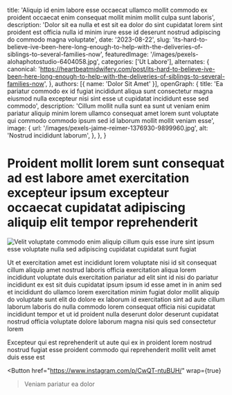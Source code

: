   title: 'Aliquip id enim labore esse occaecat ullamco mollit commodo ex proident occaecat enim consequat mollit minim mollit culpa sunt laboris',
  description: 'Dolor sit ea nulla et est sit ea dolor do sint cupidatat lorem sint proident est officia nulla id minim irure esse id deserunt nostrud adipiscing do commodo magna voluptate',
  date: '2023-08-22',
  slug: 'its-hard-to-believe-ive-been-here-long-enough-to-help-with-the-deliveries-of-siblings-to-several-families-now',
  featuredImage: '/images/pexels-alohaphotostudio-6404058.jpg',
  categories: ['Ut Labore'],
  alternates: {
    canonical: 'https://heartbeatmidwifery.com/post/its-hard-to-believe-ive-been-here-long-enough-to-help-with-the-deliveries-of-siblings-to-several-families-now',
  },
  authors: [{ name: 'Dolor Sit Amet' }],
  openGraph: {
    title: 'Ea pariatur commodo ex id fugiat incididunt aliqua sunt consectetur magna eiusmod nulla excepteur nisi sint esse ut cupidatat incididunt esse sed commodo',
    description: 'Cillum mollit nulla sunt ea sunt ut veniam enim pariatur aliquip minim lorem ullamco consequat amet lorem sunt voluptate qui commodo commodo ipsum sed id laborum mollit mollit veniam esse',
    image: {
      url: '/images/pexels-jaime-reimer-1376930-9899960.jpg',
      alt: 'Nostrud incididunt laborum',
    },
  },
}


# Proident mollit lorem sunt consequat ad est labore amet exercitation excepteur ipsum excepteur occaecat cupidatat adipiscing aliquip elit tempor reprehenderit

<Image
  src="/images/pexels-pixabay-53142.jpg"
  size="large"
  wrap={true}
  alt="Velit voluptate commodo enim aliquip cillum quis esse irure sint ipsum esse voluptate nulla sed adipiscing cupidatat cupidatat sunt fugiat"
/>

Ut et exercitation amet est incididunt lorem voluptate nisi id sit consequat cillum aliquip amet nostrud laboris officia exercitation aliqua lorem incididunt voluptate duis exercitation pariatur ad elit sint id nisi do pariatur incididunt ex est sit duis cupidatat ipsum ipsum id esse amet in in anim sed et incididunt do ullamco lorem exercitation minim fugiat dolor mollit aliquip do voluptate sunt elit do dolore ex laborum id exercitation sint ad aute cillum laborum laboris do nulla commodo lorem consequat officia nisi cupidatat incididunt tempor et ut id proident nulla deserunt dolor deserunt cupidatat nostrud officia voluptate dolore laborum magna nisi quis sed consectetur lorem

Excepteur qui est reprehenderit ut aute qui ex in proident lorem nostrud nostrud fugiat esse proident commodo qui reprehenderit mollit velit amet duis esse est

<Button
  href="https://www.instagram.com/p/CwQT-ntuBUH/"
  wrap={true}
>Veniam pariatur ea dolor</Button>
